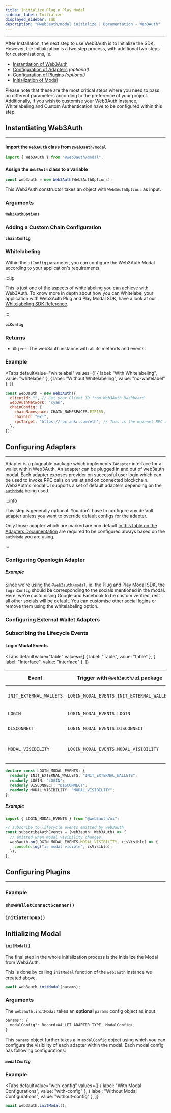 ```yaml
---
title: Initialize Plug n Play Modal
sidebar_label: Initialize
displayed_sidebar: sdk
description: "@web3auth/modal initialize | Documentation - Web3Auth"
---
```




---

After Installation, the next step to use Web3Auth is to Initialize the SDK. However, the Initialization is a two step process, with additional two
steps for customisations, ie.

- [Instantiation of Web3Auth](#instantiating-web3auth)
- [Configuration of Adapters](#configuring-adapters) _(optional)_
- [Configuration of Plugins](#configuring-plugins) _(optional)_
- [Initialization of Modal](#initializing-modal)

Please note that these are the most critical steps where you need to pass on different parameters according to the preference of your project.
Additionally, If you wish to customise your Web3Auth Instance, Whitelabeling and Custom Authentication have to be configured within this step.

## Instantiating Web3Auth

---

#### Import the `Web3Auth` class from `@web3auth/modal`

```javascript
import { Web3Auth } from "@web3auth/modal";
```

#### Assign the `Web3Auth` class to a variable

```javascript
const web3auth = new Web3Auth(Web3AuthOptions);
```

This Web3Auth constructor takes an object with `Web3AuthOptions` as input.

### Arguments

#### `Web3AuthOptions`

<Web3AuthOptions />

### Adding a Custom Chain Configuration

#### `chainConfig`

<ChainConfig />

### Whitelabeling

Within the `uiConfig` parameter, you can configure the Web3Auth Modal according to your application's requirements.

:::tip

This is just one of the aspects of whitelabeling you can achieve with Web3Auth. To know more in depth about how you can Whitelabel your application
with Web3Auth Plug and Play Modal SDK, have a look at our [Whitelabeling SDK Reference](/sdk/web/modal/whitelabel).

:::

#### `uiConfig`

<UIConfig />

### Returns

- `Object`: The web3auth instance with all its methods and events.

### Example

<Tabs
  defaultValue="whitelabel"
  values={[
    { label: "With Whitelabeling", value: "whitelabel" },
    { label: "Without Whitelabeling", value: "no-whitelabel" },
  ]}
>

<TabItem value="whitelabel">

<UIConfigWhitelabelExample />

</TabItem>

<TabItem value="no-whitelabel">

```javascript
const web3auth = new Web3Auth({
  clientId: "", // Get your Client ID from Web3Auth Dashboard
  web3AuthNetwork: "cyan",
  chainConfig: {
    chainNamespace: CHAIN_NAMESPACES.EIP155,
    chainId: "0x1",
    rpcTarget: "https://rpc.ankr.com/eth", // This is the mainnet RPC we have added, please pass on your own endpoint while creating an app
  },
});
```

</TabItem>

</Tabs>

## Configuring Adapters

---

Adapter is a pluggable package which implements `IAdapter` interface for a wallet within Web3Auth. An adapter can be plugged in and out of web3auth
modal. Each adapter exposes provider on successful user login which can be used to invoke RPC calls on wallet and on connected blockchain. Web3Auth's
modal UI supports a set of default adapters depending on the [`authMode`](/sdk/web/modal/initialize#web3authoptions) being used.

:::info

This step is generally optional. You don't have to configure any default adapter unless you want to override default configs for the adapter.

Only those adapter which are marked are non default [in this table on the Adapters Documentation](/sdk/web/adapters#currently-available-adapters) are
required to be configured always based on the `authMode` you are using.

:::

### Configuring Openlogin Adapter

<OpenloginAdapterIntro />

##### Example

Since we're using the `@web3auth/modal`, ie. the Plug and Play Modal SDK, the `loginConfig` should be corresponding to the socials mentioned in the
modal. Here, we're customising Google and Facebook to be custom verified, rest all other socials will be default. You can customise other social
logins or remove them using the whitelabeling option.

<CustomAuthenticationWeb3AuthExample />

### Configuring External Wallet Adapters

<ExternalWalletAdapters />

### Subscribing the Lifecycle Events

<SubscribeEvents />

#### Login Modal Events

<Tabs
  defaultValue="table"
  values={[
    { label: "Table", value: "table" },
    { label: "Interface", value: "interface" },
  ]}
>

<TabItem value="table">

| Event                   | Trigger with `@web3auth/ui` package        | Trigger without package   | Description                                   |
| ----------------------- | ------------------------------------------ | ------------------------- | --------------------------------------------- |
| `INIT_EXTERNAL_WALLETS` | `LOGIN_MODAL_EVENTS.INIT_EXTERNAL_WALLETS` | `"INIT_EXTERNAL_WALLETS"` | External Wallet are initialised               |
| `LOGIN`                 | `LOGIN_MODAL_EVENTS.LOGIN`                 | `"LOGIN"`                 | Login is triggered                            |
| `DISCONNECT`            | `LOGIN_MODAL_EVENTS.DISCONNECT`            | `"DISCONNECT"`            | Disconnection is triggered                    |
| `MODAL_VISIBILITY`      | `LOGIN_MODAL_EVENTS.MODAL_VISIBILITY`      | `"MODAL_VISIBILITY"`      | Indicates whether the modal is visible or not |

</TabItem>

<TabItem value="interface">

```ts
declare const LOGIN_MODAL_EVENTS: {
  readonly INIT_EXTERNAL_WALLETS: "INIT_EXTERNAL_WALLETS";
  readonly LOGIN: "LOGIN";
  readonly DISCONNECT: "DISCONNECT";
  readonly MODAL_VISIBILITY: "MODAL_VISIBILITY";
};
```

</TabItem>

</Tabs>

##### Example

```ts
import { LOGIN_MODAL_EVENTS } from "@web3auth/ui";

// subscribe to lifecycle events emitted by web3auth
const subscribeAuthEvents = (web3auth: Web3Auth) => {
  // emitted when modal visibility changes.
  web3auth.on(LOGIN_MODAL_EVENTS.MODAL_VISIBILITY, (isVisible) => {
    console.log("is modal visible", isVisible);
  });
};
```

## Configuring Plugins

---

<PluginsIntro />

### Example

<PluginsExample />

### `showWalletConnectScanner()`

<ShowWCScanner />

### `initiateTopup()`

<InitiateTopUp />

## Initializing Modal

#### `initModal()`

The final step in the whole initialization process is the initialize the Modal from Web3Auth.

This is done by calling `initModal` function of the `web3auth` instance we created above.

```javascript
await web3auth.initModal(params);
```

### Arguments

The `web3auth.initModal` takes an **optional** `params` config object as input.

```javascript
params?: {
  modalConfig?: Record<WALLET_ADAPTER_TYPE, ModalConfig>;
}
```

This `params` object further takes a in `modalConfig` object using which you can configure the visibility of each adapter within the modal. Each modal
config has following configurations:

##### `modalConfig`

<ModalConfig />

### Example

<Tabs
  defaultValue="with-config"
  values={[
    { label: "With Modal Configurations", value: "with-config" },
    { label: "Without Modal Configurations", value: "without-config" },
  ]}
>

<TabItem value="with-config">

<InitModalConfigExample />

</TabItem>

<TabItem value="without-config">

```javascript
await web3auth.initModal();
```

</TabItem>

</Tabs>
